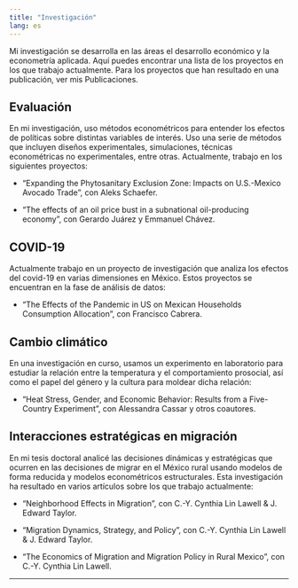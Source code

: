 ```yaml
---
title: "Investigación"
lang: es
---
```


Mi investigación se desarrolla en las áreas el desarrollo económico y la econometría aplicada. Aquí puedes encontrar una lista de los proyectos en los que trabajo actualmente. Para los proyectos que han resultado en una publicación, ver mis Publicaciones.

## Evaluación

En mi investigación, uso métodos econométricos para entender los efectos de políticas sobre distintas variables de interés. Uso una serie de métodos que incluyen diseños experimentales, simulaciones, técnicas econométricas no experimentales, entre otras. Actualmente, trabajo en los siguientes proyectos:

- "Expanding the Phytosanitary Exclusion Zone: Impacts on U.S.-Mexico Avocado Trade", con Aleks Schaefer.

- "The effects of an oil price bust in a subnational oil-producing economy", con Gerardo Juárez y Emmanuel Chávez.

## COVID-19

Actualmente trabajo en un proyecto de investigación que analiza los efectos del covid-19 en varias dimensiones en México. Estos proyectos se encuentran en la fase de análisis de datos:

- "The Effects of the Pandemic in US on Mexican Households Consumption Allocation", con Francisco Cabrera.

## Cambio climático

En una investigación en curso, usamos un experimento en laboratorio para estudiar la relación entre la temperatura y el comportamiento prosocial, así como el papel del género y la cultura para moldear dicha relación:

- "Heat Stress, Gender, and Economic Behavior: Results from a Five-Country Experiment", con Alessandra Cassar y otros coautores.

## Interacciones estratégicas en migración

En mi tesis doctoral analicé las decisiones dinámicas y estratégicas que ocurren en las decisiones de migrar en el México rural usando modelos de forma reducida y modelos econométricos estructurales. Esta investigación ha resultado en varios artículos sobre los que trabajo actualmente:

- "Neighborhood Effects in Migration", con C.-Y. Cynthia Lin Lawell & J. Edward Taylor.

- "Migration Dynamics, Strategy, and Policy", con C.-Y. Cynthia Lin Lawell & J. Edward Taylor.

- "The Economics of Migration and Migration Policy in Rural Mexico", con C.-Y. Cynthia Lin Lawell.

---
